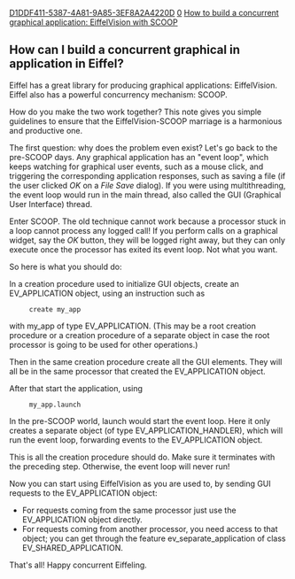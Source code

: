 [[Property:uuid|D1DDF411-5387-4A81-9A85-3EF8A2A4220D]]
[[Property:weight|0]]
[[Property:title|How to build a concurrent graphical application: EiffelVision with SCOOP]]
==How can I build a concurrent graphical in application in Eiffel?==

Eiffel has a great library for producing graphical applications: EiffelVision. Eiffel also has a powerful concurrency mechanism: SCOOP.

How do you make the two work together? This note gives you simple guidelines to ensure that the EiffelVision-SCOOP marriage is a harmonious and productive one.

The first question: why does the problem even exist? Let's go back to the pre-SCOOP days. Any graphical application has an "event loop", which keeps watching for graphical user events, such as a mouse click, and triggering the corresponding application responses, such as saving a file (if the user clicked ''OK'' on a ''File Save'' dialog). If you were using multithreading, the event loop would run in the main thread, also called the GUI (Graphical User Interface) thread.

Enter SCOOP. The old technique cannot work because a processor stuck in a loop cannot process any logged call! If you perform calls on a graphical widget, say the ''OK'' button, they will be logged right away, but they can only execute once the processor has exited its event loop. Not what you want.

So here is what you should do:

In a creation procedure used to initialize GUI objects, create an <eiffel>EV_APPLICATION</eiffel> object, using an instruction such as
      create my_app
with <eiffel>my_app</eiffel> of type <eiffel>EV_APPLICATION</eiffel>. (This may be a root creation procedure or a creation procedure of a separate object in case the root processor is going to be used for other operations.)

Then in the same creation procedure create all the GUI elements. They will all be in the same processor that created the <eiffel>EV_APPLICATION</eiffel> object.

After that start the application, using 
      my_app.launch
In the pre-SCOOP world, launch would start the event loop. Here it only creates a separate object (of type <eiffel>EV_APPLICATION_HANDLER</eiffel>), which will run the event loop, forwarding  events to the <eiffel>EV_APPLICATION</eiffel> object.

This is all the creation procedure should do. Make sure it terminates with the preceding step. Otherwise, the event loop will never run!

Now you can start using EiffelVision as you are used to, by sending GUI requests to the <eiffel>EV_APPLICATION</eiffel> object:

* For requests coming from the same processor just use the <eiffel>EV_APPLICATION</eiffel> object directly.
* For requests coming from another processor, you need access to that object; you can get through the feature <eiffel>ev_separate_application</eiffel> of class <eiffel>EV_SHARED_APPLICATION</eiffel>.

That's all! Happy concurrent Eiffeling. 